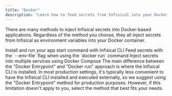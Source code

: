 ```yaml
---
title: "Docker"
description: "Learn how to feed secrets from Infisical into your Docker application."
---
```

There are many methods to inject Infisical secrets into Docker-based applications. 
Regardless of the method you choose, they all inject secrets from Infisical as environment variables into your Docker container.

<Card title="Docker Entrypoint" color="#ea5a0c" href="./docker">
  Install and run your app start command with Infisical CLI
</Card>
<CardGroup cols={2}>
  <Card title="Docker run" color="#0285c7" href="./docker-pass-envs">
    Feed secrets with the `--env-file` flag when using the
    `docker run` command
  </Card>
  <Card title="Docker compose" color="#16a34a" href="./docker-compose">
    Inject secrets into multiple services using Docker Compose
  </Card>
</CardGroup>

<Info>
The main difference between the "Docker Entrypoint" and "Docker run" approach is where the Infisical CLI is installed. 
In most production settings, it's typically less convenient to have the Infisical CLI installed and executed externally, so we suggest using the "Docker Entrypoint" method for production purposes. 
However, if this limitation doesn't apply to you, select the method that best fits your needs.
</Info>